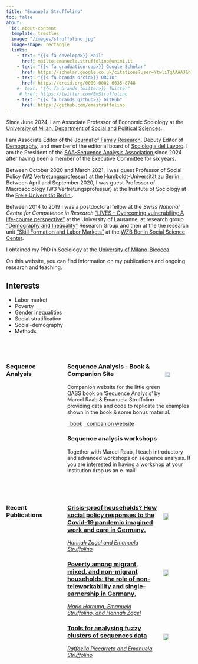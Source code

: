 ```yaml
---
title: "Emanuela Struffolino"
toc: false
about:
  id: about-content
  template: trestles
  image: "/images/struffolino.jpg"
  image-shape: rectangle
  links:
    - text: "{{< fa envelope>}} Mail"
      href: mailto:emanuela.struffolino@unimi.it
    - text: "{{< fa graduation-cap>}} Google Scholar"
      href: https://scholar.google.co.uk/citations?user=YtwliTgAAAAJ&hl=en
    - text: "{{< fa brands orcid>}} ORCID"
      href: https://orcid.org/0000-0002-6635-8748
    #- text: "{{< fa brands twitter>}} Twitter"
     # href: https://twitter.com/EmStruffolino
    - text: "{{< fa brands github>}} GitHub"
      href: https://github.com/emastruffolino 
---
```


:::{#about-content}

Since June 2024, I am Associate Professor of Economic Sociology at the <a href= https://www.unimi.it/it/ugov/person/emanuela-struffolino> University of Milan, Department of Social and Political Sciences</a>. 

I am Associate Editor of the <a href= https://ubp.uni-bamberg.de/jfr/index.php/jfr> Journal of Family Research</a>, Deputy Editor of <a href= https://read.dukeupress.edu/demography> Demography</a>, and member of the editorial board of <a href= https://www.francoangeli.it/riviste/sommario/83/sociologia-del-lavoro> Sociologia del Lavoro</a>. I am the President of the <a href= https://sequenceanalysis.org/ > SAA-Sequence Analysis Association </a> since 2024 after having been a member of the Executive Committee for six years. 

Between October 2020 and March 2021, I was guest Professor of Social Policy (W2 Vertretungsprofessur) at the <a href= https://www.sowi.hu-berlin.de/de/lehrbereiche/sozpolsoz/team/1693053> Humboldt-Universität zu Berlin</a>. Between April and September 2020, I was guest Professor of Macrosociology (W3 Vertretungsprofessur) at the Institute of Sociology at the <a href= https://www.polsoz.fu-berlin.de/en/soziologie/arbeitsbereiche/makrosoziologie/mitarbeiter/lehrstuhlinhaber/emanuela-struffolino.html > Freie Universität Berlin </a>. 

Between 2014 to 2019 I was a postdoctoral fellow at the *Swiss National Centre for Competence in Research* <a href= https://www.lives-nccr.ch/en > "LIVES - Overcoming vulnerability: A life-course perspective"</a> at the University of Lausanne, at research group <a href= https://wzb.eu/de/news/demography-and-inequality > "Demography and Inequality"</a> Research Group and then at the the research unit <a href= https://www.wzb.eu/en/research/dynamics-of-social-inequalities/skill-formation-and-labor-markets > "Skill Formation and Labor Markets"</a> at the <a href= https://wzb.eu/de > WZB Berlin Social Science Center</a>. 

I obtained my PhD in Sociology at the <a href= https://www.sociologia.unimib.it/it > University of Milano-Bicocca</a>. 

On this website, you can find information on my publications and ongoing research and teaching.


## Interests

- Labor market 
- Poverty 
- Gender inequalities
- Social stratification
- Social-demography
- Methods


<br>

::: 

###

:::::: {.column-screen .gray-background}

::::: {.column-page-body .columns}

:::: {.column width="30%"}
### Sequence Analysis {#sequence-analysis}
::::

:::: {.column width="70%"}

::: {.card}
<div>
<img src="https://sa-book.github.io/images/QASS.png" align="right" width="20%"  style="padding: 5px; padding-top: 25px;">

### Sequence Analysis - Book & Companion Site
Companion website for the little green QASS book on ‘Sequence Analysis’ by Marcel Raab & Emanuela Struffolino providing data and code to replicate the examples shown in the book & some bonus material.

<a href="https://us.sagepub.com/en-us/nam/sequence-analysis/book272086" class="btn btn-primary"><i class="fa-solid fa-link"></i>&nbsp;&nbsp;book</a>
<a href="https://sa-book.github.io/" class="btn btn-primary"><i class="fa-solid fa-link"></i>&nbsp;&nbsp;companion website</a>

</div>
:::


::: {.card}

### Sequence analysis workshops
Together with Marcel Raab, I teach introductory and advanced workshops on sequence analysis. If you are interested in having a workshop at your institution drop us an e-mail! 

:::

::::

:::::

::::::

<br>

::::: {.column-page-body .columns}

:::: {.column width="30%"}
### Recent Publications {#publications}
::::

:::: {.column width="70%"}


::: {.card}
<a href="publications" class="card-link">
<div>
<img src="/images/jsp.png" align="right" width="20%"  style="padding: 10px; padding-top: 25px;">

### Crisis-proof households? How social policy responses to the Covid-19 pandemic imagined work and care in Germany.
*Hannah Zagel and Emanuela Struffolino*

</div>
</a>
:::


::: {.card}
<a href="publications" class="card-link">
<div>
<img src="/images/jems.png" align="right" width="20%"  style="padding: 10px; padding-top: 25px;">

### Poverty among migrant, mixed, and non-migrant households:  the role of non-teleworkability and single-earnership in Germany.
*Maria Hornung, Emanuela Struffolino, and Hannah Zagel*

</div>
</a>
:::

::: {.card}
<a href="publications" class="card-link">
<div>
<img src="/images/dr.png" align="right" width="20%"  style="padding: 10px; padding-top: 25px;">

### Tools for analysing fuzzy clusters of sequences data
*Raffaella Piccarreta and Emanuela Struffolino*

</div>
</a>
:::

<a href="publications.html"></i><i class="bi bi-arrow-right-circle-fill"></i>&nbsp;&nbsp;SEE ALL PUBLICATIONS </a>

::::

:::::
